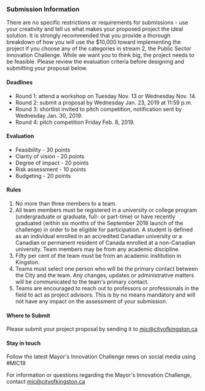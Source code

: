 ### Submission Information

There are no specific restrictions or requirements for submissions - use your creativity and tell us what makes your proposed project the ideal solution. It is strongly recommended that you provide a thorough breakdown of how you will use the $10,000 toward implementing the project if you choose any of the categories in stream 2, the Public Sector Innovation Challenge. While we want you to think big, the project needs to be feasible. Please review the evaluation criteria before designing and submitting your proposal below.

<h4 color="red">Deadlines</h4>

- Round 1: attend a workshop on Tuesday Nov. 13 or Wednesday Nov. 14.
- Round 2: submit a proposal by Wednesday Jan. 23, 2019 at 11:59 p.m.
- Round 3: shortlist invited to pitch competition, notification sent by Wednesday Jan. 30, 2019.
- Round 4: pitch competition Friday Feb. 8, 2019.

#### Evaluation

* Feasibility - 30 points
* Clarity of vision - 20 points
* Degree of impact - 20 points
* Risk assessment - 10 points
* Budgeting - 20 points

#### Rules

1. No more than three members to a team.
2. All team members must be registered in a university or college program (undergraduate or graduate, full- or part-time) or have recently graduated (within six months of the September 2018 launch of the challenge) in order to be eligible for participation. A student is defined as an individual enrolled in an accredited Canadian university or a Canadian or permanent resident of Canada enrolled at a non-Canadian university. Team members may be from any academic discipline.
3. Fifty per cent of the team must be from an academic institution in Kingston.
4. Teams must select one person who will be the primary contact between the City and the team. Any changes, updates or administrative matters will be communicated to the team's primary contact.
5. Teams are encouraged to reach out to professors or professionals in the field to act as project advisors. This is by no means mandatory and will not have any impact on the assessment of your submission.

#### Where to Submit

Please submit your project proposal by sending it to mic@cityofkingston.ca

#### Stay in touch

Follow the latest Mayor's Innovation Challenge news on social media using #MIC19

For information or questions regarding the Mayor's Innovation Challenge, contact mic@cityofkingston.ca


